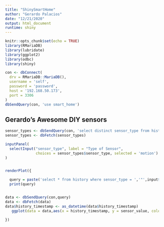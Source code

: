 ```yaml
---
title: "ShinySmartHome"
author: "Gerardo Palacios"
date: "12/21/2020"
output: html_document
runtime: shiny
---
```


```r
knitr::opts_chunk$set(echo = TRUE)
library(RMariaDB)
library(lubridate)
library(ggplot2)
library(odbc)
library(shiny)
```


```r
con <- dbConnect(
  drv = RMariaDB::MariaDB(), 
  username = 'self',
  password = 'password', 
  host = '192.168.50.173', 
  port = 3306
)
dbSendQuery(con, 'use smart_home')
```

## Gerardo's Awesome DIY sensors



```r

sensor_types <- dbSendQuery(con, 'select distinct sensor_type from history')
sensor_types <- dbFetch(sensor_types)

inputPanel(
  selectInput("sensor_type", label = "Type of Sensor",
              choices = sensor_types$sensor_type, selected = 'motion')
)


renderPlot({

  query = paste('select * from history where sensor_type = ','"',input$sensor_type,'"',sep = '')
  print(query)


data <- dbSendQuery(con,query)
data <- dbFetch(data)
data$history_timestamp <- as_datetime(data$history_timestamp)
   ggplot(data = data,aes(x = history_timestamp, y = sensor_value, color=sensor_name)) + geom_line()
  
})
```

